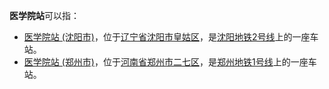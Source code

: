'''医学院站'''可以指：
*[[医学院站_(沈阳市)|医学院站 (沈阳市)]]，位于[[辽宁省|辽宁省]][[沈阳市|沈阳市]][[皇姑区|皇姑区]]，是[[沈阳地铁|沈阳地铁]][[沈阳地铁2号线|2号线]]上的一座车站。
*[[医学院站_(郑州)|医学院站 (郑州市)]]，位于[[河南省|河南省]][[郑州市|郑州市]][[二七区|二七区]]，是[[郑州地铁|郑州地铁]][[郑州地铁1号线|1号线]]上的一座车站。

{{disambig|YiXueY|cat=四字车站名消歧义}}